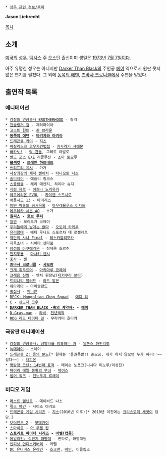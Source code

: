 * [[성우 관련 정보/북미]]

'''Jason Liebrecht'''

[[목차]]
== 소개 ==
[[미국]]의 [[성우]]. [[텍사스]] 주 [[오스틴]] 출신이며 생일은 [[1973년]] [[7월 7일]]이다.

아주 유명한 성우는 아니지만 [[Darker Than Black]]의 주인공 [[헤이]] 역으로서 원판 못지 않은 연기를 펼쳤다. 그 외에 [[동쪽의 에덴]], [[츠바사 크로니클]]에서 주연을 맡았다.

== 출연작 목록 ==
=== 애니메이션 ===
 * [[강철의 연금술사 BROTHERHOOD]] - 칼리
 * [[건슬링거 걸]] - 제러마이아
 * [[고스트 헌트]] - [[존 브라운]]
 * '''[[동쪽의 에덴]] - [[타키자와 아키라]]'''
 * [[드래곤볼 카이]] - [[지스]]
 * [[바질리스크 코우가인법첩]] - [[키사라기 사에몬]]
 * [[바카노!]] - [[간돌 3형제|럭 간돌]], 그레토 아발로
 * [[발드 포스|발드 포스 EXE 리졸루션]] - [[소마 토오루]]
 * '''[[블랙캣(만화)|블랙캣]] - [[트레인 하트네트]]'''
 * [[쁘티프리 유시]] - 가가
 * [[사상최강의 제자 켄이치]] - [[타니모토 나츠]]
 * [[솔티레이]] - 애슐리 링크스
 * [[스쿨럼블]] - 해리 매켄지, 하리마 슈지
 * [[식령 제로]] - [[이즈나 노리유키]]
 * [[아쿠에리온 EVOL]] - [[카이엔 스즈시로]]
 * [[애플시드]] 13 - 아이리스
 * [[어떤 마술의 금서목록/애니메이션|어떤 마술의 금서목록]] - [[아우레올루스 이자드]]
 * [[에우레카 세븐 AO]] - 소가
 * '''[[원피스(만화)/애니메이션|원피스]] - [[로브 루치]]'''
 * [[월영]] - 모리오카 코헤이
 * [[우리들에게 날개는 없다]] - [[오토리 카케루]]
 * [[유리함대]] - 베티 루나드 스포르차 데 로젤레트
 * [[작안의 샤나#4.2|작안의 샤나 Final]] - [[테스카틀리포카]]
 * [[지옥소녀]] - [[시바타 센타로]]
 * [[창성의 아쿠에리온]] - 장제롬 조르주
 * [[천지무용]] - [[마사키 켄시]]
 * [[충사]] - 젠
 * '''[[츠바사 크로니클]] - [[샤오랑]]'''
 * [[크게 휘두르며]] - [[아키마루 쿄헤이]]
 * [[크레용 신짱]] - 엔치 원장님([[타카쿠라 분타]])
 * [[트리니티 블러드]] - [[라드 발본]]
 * [[헤타리아]] - 아이슬란드
 * [[흑집사]] - [[피니안]]
 * [[BECK|BECK: Mongolian Chop Squad]] - [[에디 리]]
 * [[C(애니메이션)|C]] - [[센노자 코우]]
 * '''[[DARKER THAN BLACK -흑의 계약자-]] - [[헤이(DARKER THAN BLACK)|헤이]]'''
 * [[D.Gray-man]] - [[라비(디그레이맨)|라비]], [[천년백작]]
 * [[RDG 레드 데이터 걸]] - 무라카미 호다카

=== 극장판 애니메이션 ===
 * [[샴발라를 정복하는 자|강철의 연금술사: 샴발라를 정복하는 자]] - [[알폰스 하인리히]]
 * [[늑대아이]] - 소헤이
 * [[드래곤볼 구극장판|드래곤볼 Z: 용의 분노]][* 원제는 '용권폭발!! 손오공, 네가 하지 않으면 누가 하리!'~~길다~~] - [[타피온]]
 * [[14번째 표적|명탐정 코난: 14번째 표적]] - 메이슨 노포크(니시다 미노루/이성진)
 * [[봉황의 무녀|페어리 테일 봉황의 무녀]] - [[체이스]]
 * [[썸머 워즈]] - [[진노우치 료헤이]]

=== 비디오 게임 ===
 * [[라스트 렘넌트]] - 데이비드 나소
 * [[룩스 페인]] - 사이조 아키오
 * [[드래곤볼 게임 시리즈]] - [[지스]](2010년 이후)[* 2010년 이전에는 [[크리스토퍼 새벗]]이 담당.]
 * [[보더랜드 2]] - [[모데카이]]
 * [[스마이트]] - [[아 무젠 캅]]
 * '''[[스트리트 파이터 시리즈]] - [[아벨(캡콤)]]'''
 * [[에일리언: 식민지 해병대]] - 퀸타로, 해병대원
 * [[인피닛 언디스커버리]] - 카펠
 * [[DC 유니버스 온라인]] - [[호크맨]], [[베인(DC 코믹스)|베인]], 이클립소

